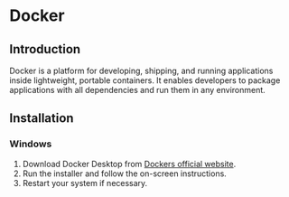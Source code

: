 # Docker

## Introduction

Docker is a platform for developing, shipping, and running applications inside lightweight, portable containers. It enables developers to package applications with all dependencies and run them in any environment.

## Installation

### Windows

1. Download Docker Desktop from [Dockers official website](https://www.docker.com/products/docker-desktop/).
2. Run the installer and follow the on-screen instructions.
3. Restart your system if necessary.
